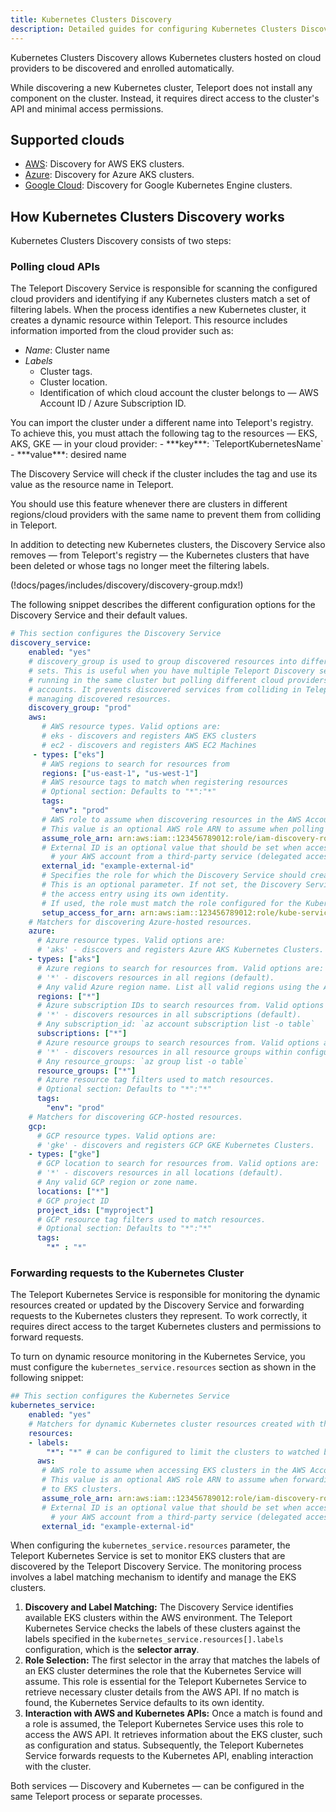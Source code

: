 ```yaml
---
title: Kubernetes Clusters Discovery
description: Detailed guides for configuring Kubernetes Clusters Discovery.
---
```


Kubernetes Clusters Discovery allows Kubernetes clusters
hosted on cloud providers to be discovered and enrolled automatically.

While discovering a new Kubernetes cluster, Teleport does not install any component
on the cluster. Instead, it requires direct access to the cluster's API and
minimal access permissions.

## Supported clouds

- [AWS](./kubernetes/aws.mdx): Discovery for AWS EKS clusters.
- [Azure](./kubernetes/azure.mdx): Discovery for Azure AKS clusters.
- [Google Cloud](./kubernetes/google-cloud.mdx): Discovery for
  Google Kubernetes Engine clusters.

## How Kubernetes Clusters Discovery works

Kubernetes Clusters Discovery consists of two steps:

### Polling cloud APIs

The Teleport Discovery Service is responsible for scanning the configured cloud
providers and identifying if any Kubernetes clusters match a set of filtering labels.
When the process identifies a new Kubernetes cluster, it creates a dynamic
resource within Teleport. This resource includes information imported from the
cloud provider such as:

- *Name*: Cluster name
- *Labels*
  - Cluster tags.
  - Cluster location.
  - Identification of which cloud account the cluster belongs to — AWS Account ID / Azure Subscription ID.

<Notice type="tip">
You can import the cluster under a different name into Teleport's registry.
To achieve this, you must attach the following tag to the resources — EKS, AKS, GKE — in your cloud provider:
 - ***key***: `TeleportKubernetesName`
 - ***value***: desired name

The Discovery Service will check if the cluster includes the tag and use its value
as the resource name in Teleport.

You should use this feature whenever there are clusters in different regions/cloud providers
with the same name to prevent them from colliding in Teleport.

</Notice>

In addition to detecting new Kubernetes clusters, the Discovery Service also removes
— from Teleport's registry — the Kubernetes clusters that have been deleted or whose tags
no longer meet the filtering labels.

(!docs/pages/includes/discovery/discovery-group.mdx!)

The following snippet describes the different configuration options for the Discovery Service
and their default values.

```yaml
# This section configures the Discovery Service
discovery_service:
    enabled: "yes"
    # discovery_group is used to group discovered resources into different
    # sets. This is useful when you have multiple Teleport Discovery services
    # running in the same cluster but polling different cloud providers or cloud
    # accounts. It prevents discovered services from colliding in Teleport when
    # managing discovered resources.
    discovery_group: "prod"
    aws:
       # AWS resource types. Valid options are:
       # eks - discovers and registers AWS EKS clusters
       # ec2 - discovers and registers AWS EC2 Machines
     - types: ["eks"]
       # AWS regions to search for resources from
       regions: ["us-east-1", "us-west-1"]
       # AWS resource tags to match when registering resources
       # Optional section: Defaults to "*":"*"
       tags:
         "env": "prod"
       # AWS role to assume when discovering resources in the AWS Account.
       # This value is an optional AWS role ARN to assume when polling EKS clusters
       assume_role_arn: arn:aws:iam::123456789012:role/iam-discovery-role
       # External ID is an optional value that should be set when accessing
	     # your AWS account from a third-party service (delegated access).
       external_id: "example-external-id"
       # Specifies the role for which the Discovery Service should create the EKS access entry.
       # This is an optional parameter. If not set, the Discovery Service will attempt to create
       # the access entry using its own identity.
       # If used, the role must match the role configured for the Kubernetes Service.
       setup_access_for_arn: arn:aws:iam::123456789012:role/kube-service-role
    # Matchers for discovering Azure-hosted resources.
    azure:
      # Azure resource types. Valid options are:
      # 'aks' - discovers and registers Azure AKS Kubernetes Clusters.
    - types: ["aks"]
      # Azure regions to search for resources from. Valid options are:
      # '*' - discovers resources in all regions (default).
      # Any valid Azure region name. List all valid regions using the Azure "az" cli: `az account list-locations -o table`
      regions: ["*"]
      # Azure subscription IDs to search resources from. Valid options are:
      # '*' - discovers resources in all subscriptions (default).
      # Any subscription_id: `az account subscription list -o table`
      subscriptions: ["*"]
      # Azure resource groups to search resources from. Valid options are:
      # '*' - discovers resources in all resource groups within configured subscription(s) (default).
      # Any resource_groups: `az group list -o table`
      resource_groups: ["*"]
      # Azure resource tag filters used to match resources.
      # Optional section: Defaults to "*":"*"
      tags:
        "env": "prod"
    # Matchers for discovering GCP-hosted resources.
    gcp:
      # GCP resource types. Valid options are:
      # 'gke' - discovers and registers GCP GKE Kubernetes Clusters.
    - types: ["gke"]
      # GCP location to search for resources from. Valid options are:
      # '*' - discovers resources in all locations (default).
      # Any valid GCP region or zone name.
      locations: ["*"]
      # GCP project ID
      project_ids: ["myproject"]
      # GCP resource tag filters used to match resources.
      # Optional section: Defaults to "*":"*"
      tags:
        "*" : "*"
```

### Forwarding requests to the Kubernetes Cluster

The Teleport Kubernetes Service is responsible for monitoring the dynamic resources created or
updated by the Discovery Service and forwarding requests to the Kubernetes clusters they represent.
To work correctly, it requires direct access to the target Kubernetes clusters and
permissions to forward requests.

To turn on dynamic resource monitoring in the Kubernetes Service, you must configure
the `kubernetes_service.resources` section as shown in the following snippet:

```yaml
## This section configures the Kubernetes Service
kubernetes_service:
    enabled: "yes"
    # Matchers for dynamic Kubernetes cluster resources created with the "tctl create" command or by Kubernetes auto-discovery.
    resources:
    - labels:
        "*": "*" # can be configured to limit the clusters to watched by this service.
      aws:
       # AWS role to assume when accessing EKS clusters in the AWS Account.
       # This value is an optional AWS role ARN to assume when forwarding requests
       # to EKS clusters.
       assume_role_arn: arn:aws:iam::123456789012:role/iam-discovery-role
       # External ID is an optional value that should be set when accessing
	     # your AWS account from a third-party service (delegated access).
       external_id: "example-external-id"
```


When configuring the `kubernetes_service.resources` parameter, the Teleport
Kubernetes Service is set to monitor EKS clusters that are discovered by
the Teleport Discovery Service. The monitoring process involves a label
matching mechanism to identify and manage the EKS clusters.

1. **Discovery and Label Matching:** The Discovery Service identifies available
   EKS clusters within the AWS environment. The Teleport Kubernetes Service
   checks the labels of these clusters against the labels specified in the
   `kubernetes_service.resources[].labels` configuration, which is the
   **selector array**.
1. **Role Selection:** The first selector in the array that matches the labels
   of an EKS cluster determines the role that the Kubernetes Service will
   assume. This role is essential for the Teleport Kubernetes Service to
   retrieve necessary cluster details from the AWS API. If no match is found,
   the Kubernetes Service defaults to its own identity.
1. **Interaction with AWS and Kubernetes APIs:** Once a match is found and a
   role is assumed, the Teleport Kubernetes Service uses this role to access the
   AWS API. It retrieves information about the EKS cluster, such as
   configuration and status. Subsequently, the Teleport Kubernetes Service
   forwards requests to the Kubernetes API, enabling interaction with the
   cluster.

Both services — Discovery and Kubernetes — can be configured in the same
Teleport process or separate processes.
